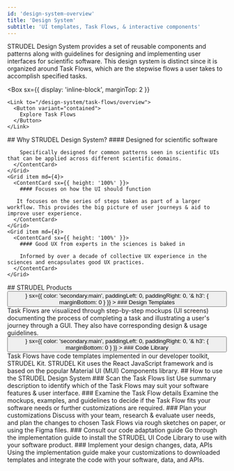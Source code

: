 ```yaml
---
id: 'design-system-overview'
title: 'Design System'
subtitle: 'UI templates, Task Flows, & interactive components'
---
```


<Hero>
  STRUDEL Design System provides a set of reusable components and patterns along with guidelines for designing and implementing user interfaces for scientific software. This design system is distinct since it is organized around Task Flows, which are the stepwise flows a user takes to accomplish specified tasks. 

  <Box
    sx={{
      display: 'inline-block',
      marginTop: 2
    }}
  >
    <Link to="/design-system/task-flows/overview">
      <Button variant="contained">
        Explore Task Flows
      </Button>
    </Link>
  </Box>
</Hero>
<PageSection>
  ## Why STRUDEL Design System?

  <Grid container spacing={4}>
    <Grid item md={4}>
      <ContentCard sx={{ height: '100%' }}>
        #### Designed for scientific software

        Specifically designed for common patterns seen in scientific UIs that can be applied across different scientific domains.
      </ContentCard>
    </Grid>
    <Grid item md={4}>
      <ContentCard sx={{ height: '100%' }}>
        #### Focuses on how the UI should function

       It focuses on the series of steps taken as part of a larger workflow. This provides the big picture of user journeys & aid to improve user experience.
      </ContentCard>
    </Grid>
    <Grid item md={4}>
      <ContentCard sx={{ height: '100%' }}>
        #### Good UX from experts in the sciences is baked in

        Informed by over a decade of collective UX experience in the sciences and encapsulates good UX practices.
      </ContentCard>
    </Grid>
  </Grid>
</PageSection>
<Hero>
  ## STRUDEL Products
  <Grid container spacing={4}>
    <Grid item md={6}>
      <Link to="/design-system/task-flows/overview">
        <Button 
          size="large" 
          endIcon={<ArrowForwardIcon />} 
          sx={{ 
            color: 'secondary.main',
            paddingLeft: 0,
            paddingRight: 0,
            '& h3': {
              marginBottom: 0
            }
          }}
        >
          ### Design Templates
        </Button>
      </Link>
      Task Flows are visualized through step-by-step mockups (UI screens) documenting the process of completing a task and illustrating a user's journey through a GUI. They also have corresponding design & usage guidelines.
    </Grid>
    <Grid item md={6}>
      <Link to="/design-system/code-library">
        <Button 
          size="large" 
          endIcon={<ArrowForwardIcon />} 
          sx={{ 
            color: 'secondary.main',
            paddingLeft: 0,
            paddingRight: 0,
            '& h3': {
              marginBottom: 0
            }
          }}
        >
          ### Code Library
        </Button>
      </Link>
      Task Flows have code templates implemented in our developer toolkit, STRUDEL Kit. STRUDEL Kit uses the React JavaScript framework and is based on the popular Material UI (MUI) Components library.
    </Grid>
  </Grid>
</Hero>
<PageContainer>
  ## How to use the STRUDEL Design System

  <ContentStepper>
    <ContentStep>
      <StepLabel>
        ### Scan the Task Flows list
      </StepLabel>
      <StepContent>
        Use summary description to identify which of the Task Flows may suit your software features & user interface.
      </StepContent>
    </ContentStep>
    <ContentStep>
      <StepLabel>
        ### Examine the Task Flow details
      </StepLabel>
      <StepContent>
        Examine the mockups, examples, and guidelines to decide if the Task Flow fits your software needs or further customizations are required.
      </StepContent>
    </ContentStep>
    <ContentStep>
      <StepLabel>
        ### Plan your customizations
      </StepLabel>
      <StepContent>
        Discuss with your team, research & evaluate user needs, and plan the changes to chosen Task Flows via rough sketches on paper, or using the Figma files.
      </StepContent>
    </ContentStep>
    <ContentStep>
      <StepLabel>
        ### Consult our code adaptation guide
      </StepLabel>
      <StepContent>
        Go through the implementation guide to install the STRUDEL UI Code Library to use with your software product.
      </StepContent>
    </ContentStep>
    <ContentStep>
      <StepLabel>
        ### Implement your design changes, data, APIs
      </StepLabel>
      <StepContent>
        Using the implementation guide make your customizations to downloaded templates and integrate the code with your software, data, and APIs.
      </StepContent>
    </ContentStep>
  </ContentStepper>
</PageContainer>